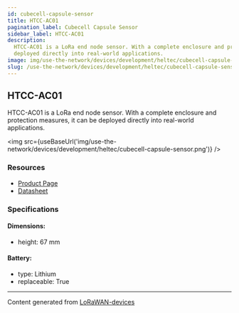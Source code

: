 ```yaml
---
id: cubecell-capsule-sensor
title: HTCC-AC01
pagination_label: Cubecell Capsule Sensor
sidebar_label: HTCC-AC01
description:
  HTCC-AC01 is a LoRa end node sensor. With a complete enclosure and protection measures, it can be
  deployed directly into real-world applications.
image: img/use-the-network/devices/development/heltec/cubecell-capsule-sensor.png
slug: /use-the-network/devices/development/heltec/cubecell-capsule-sensor
---
```



## HTCC-AC01

HTCC-AC01 is a LoRa end node sensor. With a complete enclosure and protection measures, it can be
deployed directly into real-world applications.

<img
  src={useBaseUrl('img/use-the-network/devices/development/heltec/cubecell-capsule-sensor.png')}
/>

### Resources

- [Product Page](https://heltec.org/project/htcc-ac01/)
- [Datasheet](https://heltec.org/project/htcc-ac01/#1552557147424-7f1ec-5c652144-e1d6f499-ec3b)

### Specifications

#### Dimensions:

- height: 67 mm

#### Battery:

- type: Lithium
- replaceable: True

---

Content generated from [LoRaWAN-devices](https://github.com/TheThingsNetwork/lorawan-devices)
